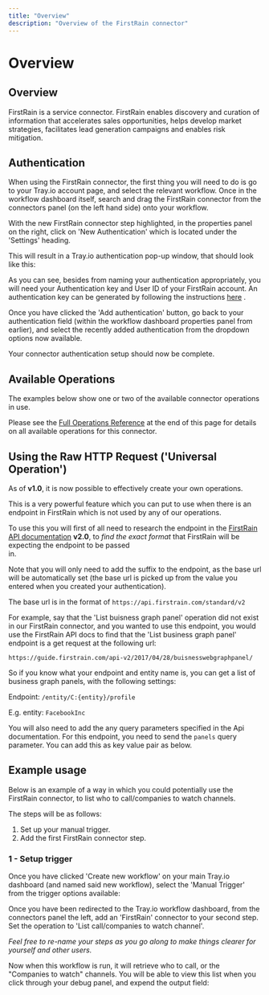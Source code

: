 ```yaml
---
title: "Overview"
description: "Overview of the FirstRain connector"
---
```


# Overview

## Overview

FirstRain is a service connector. FirstRain enables discovery and curation of information that accelerates sales opportunities, helps develop market strategies, facilitates lead generation campaigns and enables risk mitigation.

## Authentication

When using the FirstRain connector, the first thing you will need to do is go to your Tray.io account page, and select the relevant workflow. Once in the workflow dashboard itself, search and drag the FirstRain connector from the connectors panel (on the left hand side) onto your workflow.

With the new FirstRain connector step highlighted, in the properties panel on the right, click on 'New Authentication' which is located under the 'Settings' heading.

This will result in a Tray.io authentication pop-up window, that should look like this:

As you can see, besides from naming your authentication appropriately, you will need your Authentication key and User ID of your FirstRain account. An authentication key can be generated by following the instructions [ here](https://guide.firstrain.com/api-v2/2017/04/28/authentication/) .

Once you have clicked the 'Add authentication' button, go back to your authentication field (within the workflow dashboard properties panel from earlier), and select the recently added authentication from the dropdown options now available.

Your connector authentication setup should now be complete.

## Available Operations

The examples below show one or two of the available connector operations in use.

Please see the [Full Operations Reference](#operationsFull) at the end of this page for details on all available operations for this connector.

## Using the Raw HTTP Request ('Universal Operation')

As of **v1.0**, it is now possible to effectively create your own operations.

This is a very powerful feature which you can put to use when there is an endpoint in FirstRain which is not used by any of our operations.

To use this you will first of all need to research the endpoint in the [ FirstRain API documentation](https://guide.firstrain.com/api-v2/category/reference/) **v2.0**, to *find the exact format* that FirstRain will be expecting the endpoint to be passed<br/>in.

Note that you will only need to add the suffix to the endpoint, as the base url will be automatically set (the base url is picked up from the value you entered when you created your authentication).

The base url is in the format of `https://api.firstrain.com/standard/v2`

For example, say that the 'List buisness graph panel' operation did not exist in our FirstRain connector, and you wanted to use this endpoint, you would use the FirstRain API docs to find that the 'List business graph panel' endpoint is a get request at the following url:

`https://guide.firstrain.com/api-v2/2017/04/28/buisnesswebgraphpanel/`

So if you know what your endpoint and entity name is, you can get a list of business graph panels, with the following settings:

Endpoint: `/entity/C:{entity}/profile`

E.g. entity: `FacebookInc`

You will also need to add the any query parameters specified in the Api documentation. For this endpoint, you need to send the `panels` query parameter. You can add this as key value pair as below.

<Content type in custom component br TBD>

## Example usage

Below is an example of a way in which you could potentially use the FirstRain connector, to list who to call/companies to watch channels.

The steps will be as follows:

1. Set up your manual trigger.
2. Add the first FirstRain connector step.

### 1 - Setup trigger

Once you have clicked 'Create new workflow' on your main Tray.io dashboard (and named said new workflow), select the 'Manual Trigger' from the trigger options available:

Once you have been redirected to the Tray.io workflow dashboard, from the connectors panel the left, add an 'FirstRain' connector to your second step. Set the operation to 'List call/companies to watch channel'.

*Feel free to re-name your steps as you go along to make things clearer for yourself and other users.*

Now when this workflow is run, it will retrieve who to call, or the "Companies to watch" channels. You will be able to view this list when you click through your debug panel, and expend the output field:
